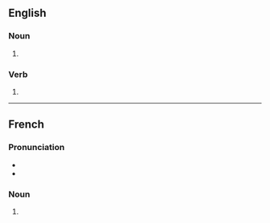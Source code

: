 ==English==

===Noun===
{{head|en|noun form}}

# {{plural of|en|jupe}}

===Verb===
{{head|en|verb form}}

# {{en-third-person singular of|jupe}}

----

==French==

===Pronunciation===
* {{fr-IPA}}
* {{audio|fr|LL-Q150 (fra)-0x010C-jupes.wav|Audio}}

===Noun===
{{head|fr|noun form|g=f}}

# {{plural of|fr|jupe}}
